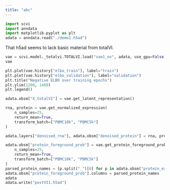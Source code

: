 ```yaml
---
title: "abc"
---
```

```python
import scvi
import anndata
import matplotlib.pyplot as plt
adata = anndata.read("./demo1.h5ad")
```
That h5ad seems to lack basic material from totalVI.
```python
vae = scvi.model._totalvi.TOTALVI.load("vae1_ov", adata, use_gpu=False)
vae
```

```python
plt.plot(vae.history["elbo_train"], label="train")
plt.plot(vae.history["elbo_validation"], label="validation")
plt.title("Negative ELBO over training epochs")
plt.ylim(1200, 1400)
plt.legend()
```

```python
adata.obsm["X_totalVI"] = vae.get_latent_representation()

rna, protein = vae.get_normalized_expression(
    n_samples=25, 
    return_mean=True, 
    transform_batch=["PBMC10k", "PBMC5k"]
)

adata.layers["denoised_rna"], adata.obsm["denoised_protein"] = rna, protein

adata.obsm["protein_foreground_prob"] = vae.get_protein_foreground_probability(
    n_samples=25, 
    return_mean=True, 
    transform_batch=["PBMC10k", "PBMC5k"]
)
parsed_protein_names = [p.split("_")[0] for p in adata.obsm["protein_expression"].columns]
adata.obsm["protein_foreground_prob"].columns = parsed_protein_names
adata
adata.write("postVI1.h5ad")
```
